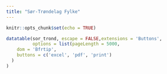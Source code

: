 ```yaml
---
title: "Sør-Trøndelag Fylke"
---
```


```r
knitr::opts_chunk$set(echo = TRUE)
```


```r
datatable(sor_trond, escape = FALSE,extensions = 'Buttons', 
          options = list(pageLength = 5000,
    dom = 'Bfrtip',
    buttons = c('excel', 'pdf', 'print')
  )
)
```

